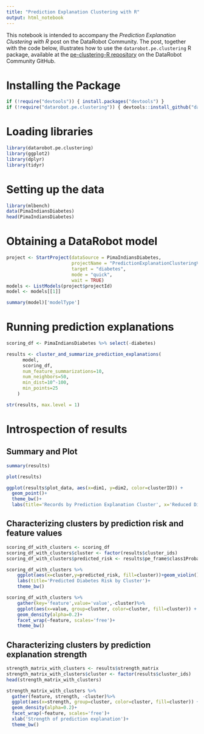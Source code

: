 ```yaml
---
title: "Prediction Explanation Clustering with R"
output: html_notebook
---
```


This notebook is intended to accompany the *Prediction Explanation Clustering with R* post on the DataRobot Community. The post, together with the code below, illustrates how to use the `datarobot.pe.clustering` R package, available at the [pe-clustering-R repository](https://github.com/datarobot-community/pe-clustering-R) on the DataRobot Community GitHub.

# Installing the Package

```r
if (!require("devtools")) { install.packages("devtools") }
if (!require("datarobot.pe.clustering")) { devtools::install_github("datarobot-community/pe-clustering-R", build_vignettes=TRUE) }
```

# Loading libraries

```r
library(datarobot.pe.clustering)
library(ggplot2)
library(dplyr)
library(tidyr)
```


# Setting up the data

```r
library(mlbench)
data(PimaIndiansDiabetes)
head(PimaIndiansDiabetes)
```


# Obtaining a DataRobot model

```r
project <- StartProject(dataSource = PimaIndiansDiabetes,
                        projectName = "PredictionExplanationClusteringVignette",
                        target = "diabetes",
                        mode = "quick",
                        wait = TRUE)
models <- ListModels(project$projectId)
model <- models[[1]]
```

```r
summary(model)['modelType']
```


# Running prediction explanations

```r
scoring_df <- PimaIndiansDiabetes %>% select(-diabetes)
```

```r
results <- cluster_and_summarize_prediction_explanations(
      model,
      scoring_df,
      num_feature_summarizations=10,
      num_neighbors=50,
      min_dist=10^-100,
      min_points=25
    )
```

```r
str(results, max.level = 1)
```


# Introspection of results

## Summary and Plot

```r
summary(results)
```

```r
plot(results)
```

```r
ggplot(results$plot_data, aes(x=dim1, y=dim2, color=clusterID)) +
  geom_point()+
  theme_bw()+
  labs(title='Records by Prediction Explanation Cluster', x='Reduced Dimension 1', y='Reduced Dimension 2')
```


## Characterizing clusters by prediction risk and feature values

```r
scoring_df_with_clusters <- scoring_df
scoring_df_with_clusters$cluster <- factor(results$cluster_ids)
scoring_df_with_clusters$predicted_risk <- results$pe_frame$class1Probability
```

```r
scoring_df_with_clusters %>%
    ggplot(aes(x=cluster,y=predicted_risk, fill=cluster))+geom_violin()+
    labs(title='Predicted Diabetes Risk by Cluster')+
    theme_bw()
```

```r
scoring_df_with_clusters %>%
    gather(key='feature',value='value',-cluster)%>%
    ggplot(aes(x=value, group=cluster, color=cluster, fill=cluster)) +
    geom_density(alpha=0.2)+
    facet_wrap(~feature, scales='free')+
    theme_bw()
```


## Characterizing clusters by prediction explanation strength

```r
strength_matrix_with_clusters <- results$strength_matrix
strength_matrix_with_clusters$cluster <- factor(results$cluster_ids)
head(strength_matrix_with_clusters)
```

```r
strength_matrix_with_clusters %>%
  gather(feature, strength, -cluster)%>%
  ggplot(aes(x=strength, group=cluster, color=cluster, fill=cluster)) +
  geom_density(alpha=0.2)+
  facet_wrap(~feature, scales='free')+
  xlab('Strength of prediction explanation')+
  theme_bw()
```

